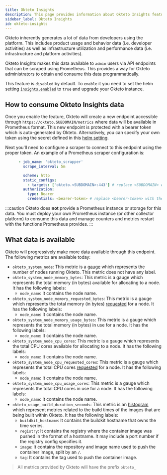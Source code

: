 ```yaml
---
title: Okteto Insights
description: This page provides information about Okteto Insights feature.
sidebar_label: Okteto Insights
id: okteto-insights
---
```


Okteto inherently generates a lot of data from developers using the platform. This includes product usage and behavior data (i.e. developer activities) as well as infrastructure utilization and performance data (i.e. infrastructure and platform activities). 

Okteto Insights makes this data available to `admin` users via API endpoints that can be scraped using Prometheus. This provides a way for Okteto administrators to obtain and consume this data programmatically.

This feature is `disabled` by default. To `enable` it you need to set the helm setting [`insights.enabled`](/self-hosted/administration/configuration.mdx/#insights) to `true` and upgrade your Okteto instance.

## How to consume Okteto Insights data

Once you enable the feature, Okteto will create a new endpoint accessible through `https://okteto.SUBDOMAIN/metrics` where data will be available in Prometheus format. This new endpoint is protected with a bearer token which is auto-generated by Okteto. Alternatively, you can specify your own token using the secret defined in this [helm setting](/self-hosted/administration/configuration.mdx/#insights).

Next you'll need to configure a scraper to connect to this endpoint using the proper token. An example of a Prometheus scraper configuration is:

```yaml
      - job_name: 'okteto_scrapper'
        scrape_interval: 5m

        scheme: http
        static_configs:
          - targets: ['okteto.<SUBDOMAIN>:443'] # replace <SUBDOMAIN> with your Okteto subdomain
        authorization:
          type: Bearer
          credentials: <bearer-token> # replace <bearer-token> with the token generated by Okteto
```

:::caution
Okteto does **not** provide a Prometheus instance or storage for this data.  You must deploy your own Prometheus instance (or other collector platform) to consume this data and manage counters and metrics restart with the functions Prometheus provides.
:::

## What data is available

Okteto will progressively make more data available through this endpoint. The following metrics are available today:

- `okteto_system_node`: This metric is a [gauge](https://prometheus.io/docs/concepts/metric_types/#gauge) which represents the number of nodes running Okteto. This metric does not have any label.
- `okteto_system_node_memory_bytes`: This metric is a gauge which represents the total memory (in bytes) available for allocating to a node. It has the following labels:
    - `node_name`: It contains the node name.
- `okteto_system_node_memory_requested_bytes`: This metric is a gauge which represents the total memory (in bytes) [requested](https://kubernetes.io/docs/concepts/configuration/manage-resources-containers/) for a node. It has the following labels:
    - `node_name`: It contains the node name.
- `okteto_system_node_memory_usage_bytes`: This metric is a gauge which represents the total memory (in bytes) in use for a node. It has the following labels:
    - `node_name`: It contains the node name.
- `okteto_system_node_cpu_cores`: This metric is a gauge which represents the total CPU cores available for allocating to a node. It has the following labels:
    - `node_name`: It contains the node name.
- `okteto_system_node_cpu_requested_cores`: This metric is a gauge which represents the total CPU cores [requested](https://kubernetes.io/docs/concepts/configuration/manage-resources-containers/) for a node. It has the following labels:
    - `node_name`: It contains the node name.
- `okteto_system_node_cpu_usage_cores`: This metric is a gauge which represents the total CPU cores in use for a node. It has the following labels:
    - `node_name`: It contains the node name.
- `okteto_usage_build_duration_seconds`: This metric is an [histogram](https://prometheus.io/docs/practices/histograms/) which represent metrics related to the build times of the images that are being built within Okteto. It has the following labels:
    - `buildkit_hostname`: It contains the buildkit hostname that owns the time series. 
    - `registry`: It contains the registry where the container image was pushed in the format of a hostname. It may include a port number if the registry config specifies it.
    - `image`: It contains the repository and image name used to push the container image, split by an `/`.
    - `tag`: It contains the tag used to push the container image.

> All metrics provided by Okteto will have the prefix `okteto_`